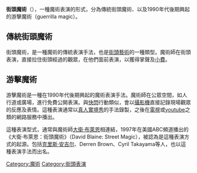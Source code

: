 {{unreferenced|time=2013-12-15T04:53:37+00:00}}
'''街頭魔術'''（{{lang-en|Street magic}}），一種魔術表演的形式，分為傳統街頭魔術、以及1990年代後期興起的游擊魔術（guerrilla magic）。

==傳統街頭魔術==
街頭魔術，是一種魔術的傳統表演手法，也是[[街頭藝術|街頭藝術]]的一種類型。魔術師在街頭表演，直接拉住街頭經過的觀眾，在他們面前表演，以獲得掌聲及[[小費|小費]]。

==游擊魔術==
游擊魔術是一種在1990年代後期興起的魔術表演手法。魔術師在公眾空間，如人行道或廣場，進行免費公開表演。與[[快閃|快閃]]行動類似，會以[[攝影機|攝影機]]直接記錄現場觀眾的反應及表情。這種表演通常以[[真人實境秀|真人實境秀]]的手法錄製，之後在[[電視|電視]]或[[youtube|youtube]]之類的網路服務中播出。

這種表演型式，通常與魔術師[[大衛·布萊恩|大衛·布萊恩]]相連結，1997年在美國ABC頻道播出的《大衛·布萊恩：街頭魔術》（David Blaine: Street Magic），被認為是這種表演方式的起源。包括[[克里斯·安吉尔|克里斯·安吉尔]]、Derren Brown、Cyril Takayama等人，也以這種表演手法而出名。

{{魔术}}
[[Category:魔術|Category:魔術]]
[[Category:街頭表演|Category:街頭表演]]